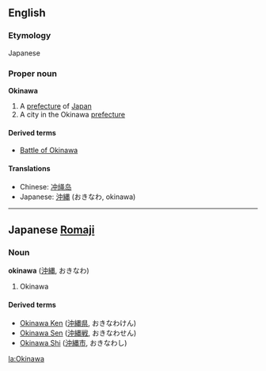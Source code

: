 ==English==
===Etymology===
Japanese

===Proper noun===
'''Okinawa'''

# A [[prefecture]] of [[Japan]]
# A city in the Okinawa [[prefecture]]

====Derived terms====
*[[Battle of Okinawa]]

====Translations====
*Chinese: [[冲绳岛]]
*Japanese: [[沖縄]] (おきなわ, okinawa)

----

==Japanese [[Romaji]]==
===Noun===<!-- does japanese have proper nouns? -->
'''okinawa''' ([[沖縄]], おきなわ)

# Okinawa

====Derived terms====
<!-- *[[Okinawa Honto]] ([[沖縄本島]]) おきなわじま - romaji doesn't match hiragana so don't know which is correct -->
<!-- not sure if the following should be 2 words, 1 word, or hyphenated -->
*[[Okinawa Ken]] ([[沖縄県]], おきなわけん)
*[[Okinawa Sen]] ([[沖縄戦]], おきなわせん)
*[[Okinawa Shi]] ([[沖縄市]], おきなわし)

[[la:Okinawa]]